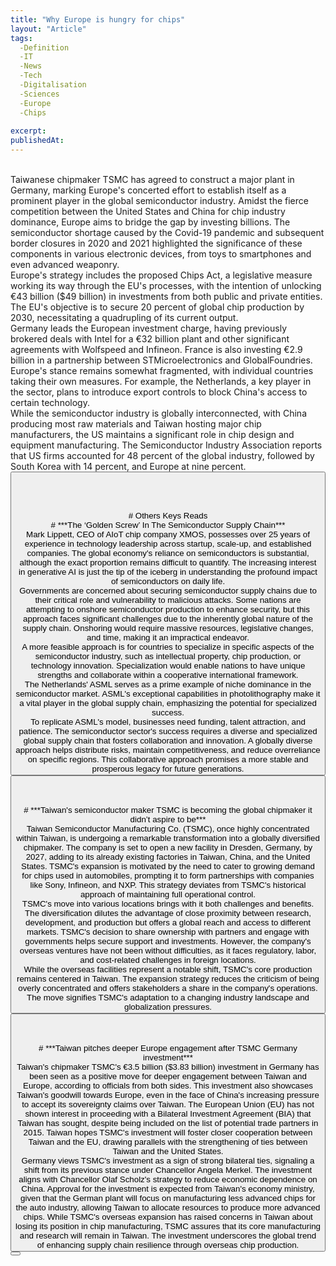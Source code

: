 ```yaml
---
title: "Why Europe is hungry for chips"
layout: "Article"
tags: 
  -Definition
  -IT
  -News
  -Tech
  -Digitalisation
  -Sciences
  -Europe
  -Chips
  
excerpt:
publishedAt:
---
```

<br/>
Taiwanese chipmaker TSMC has agreed to construct a major plant in Germany, marking Europe's concerted effort to establish itself as a prominent player in the global semiconductor industry. Amidst the fierce competition between the United States and China for chip industry dominance, Europe aims to bridge the gap by investing billions. The semiconductor shortage caused by the Covid-19 pandemic and subsequent border closures in 2020 and 2021 highlighted the significance of these components in various electronic devices, from toys to smartphones and even advanced weaponry.
<br/>
Europe's strategy includes the proposed Chips Act, a legislative measure working its way through the EU's processes, with the intention of unlocking €43 billion ($49 billion) in investments from both public and private entities. The EU's objective is to secure 20 percent of global chip production by 2030, necessitating a quadrupling of its current output.
<br/>
Germany leads the European investment charge, having previously brokered deals with Intel for a €32 billion plant and other significant agreements with Wolfspeed and Infineon. France is also investing €2.9 billion in a partnership between STMicroelectronics and GlobalFoundries. Europe's stance remains somewhat fragmented, with individual countries taking their own measures. For example, the Netherlands, a key player in the sector, plans to introduce export controls to block China's access to certain technology.
<br/>
While the semiconductor industry is globally interconnected, with China producing most raw materials and Taiwan hosting major chip manufacturers, the US maintains a significant role in chip design and equipment manufacturing. The Semiconductor Industry Association reports that US firms accounted for 48 percent of the global industry, followed by South Korea with 14 percent, and Europe at nine percent.
<br/>
<Button
  address="https://telecom.economictimes.indiatimes.com/news/devices/why-europe-is-hungry-for-chips/102563949#:~:text=The%20Covid%20pandemic%20and%20subsequent,standstill%20in%202020%20and%202021."
  text="Source"
/>
<br/>
<br/>
<br/>
<br/>
# Others Keys Reads
<br/>
# ***The ‘Golden Screw’ In The Semiconductor Supply Chain***
<br/>
<Image src="/Chip-EU.jpeg" alt="" width={600} height={500} />
<br />
Mark Lippett, CEO of AIoT chip company XMOS, possesses over 25 years of experience in technology leadership across startup, scale-up, and established companies. The global economy's reliance on semiconductors is substantial, although the exact proportion remains difficult to quantify. The increasing interest in generative AI is just the tip of the iceberg in understanding the profound impact of semiconductors on daily life.
<br/>
Governments are concerned about securing semiconductor supply chains due to their critical role and vulnerability to malicious attacks. Some nations are attempting to onshore semiconductor production to enhance security, but this approach faces significant challenges due to the inherently global nature of the supply chain. Onshoring would require massive resources, legislative changes, and time, making it an impractical endeavor.
<br/>
A more feasible approach is for countries to specialize in specific aspects of the semiconductor industry, such as intellectual property, chip production, or technology innovation. Specialization would enable nations to have unique strengths and collaborate within a cooperative international framework.
<br/>
The Netherlands' ASML serves as a prime example of niche dominance in the semiconductor market. ASML's exceptional capabilities in photolithography make it a vital player in the global supply chain, emphasizing the potential for specialized success.
<br/>
To replicate ASML's model, businesses need funding, talent attraction, and patience. The semiconductor sector's success requires a diverse and specialized global supply chain that fosters collaboration and innovation. A globally diverse approach helps distribute risks, maintain competitiveness, and reduce overreliance on specific regions. This collaborative approach promises a more stable and prosperous legacy for future generations.
<br/>
<Button
  address="https://www.forbes.com/sites/forbestechcouncil/2023/08/10/the-golden-screw-in-the-semiconductor-supply-chain/?sh=a93b2d430d45"
  text="Source"
/>
<br/>
<br/>
<br/>
# ***Taiwan's semiconductor maker TSMC is becoming the global chipmaker it didn’t aspire to be***
<br/>
Taiwan Semiconductor Manufacturing Co. (TSMC), once highly concentrated within Taiwan, is undergoing a remarkable transformation into a globally diversified chipmaker. The company is set to open a new facility in Dresden, Germany, by 2027, adding to its already existing factories in Taiwan, China, and the United States. TSMC's expansion is motivated by the need to cater to growing demand for chips used in automobiles, prompting it to form partnerships with companies like Sony, Infineon, and NXP. This strategy deviates from TSMC's historical approach of maintaining full operational control.
<br/>
TSMC's move into various locations brings with it both challenges and benefits. The diversification dilutes the advantage of close proximity between research, development, and production but offers a global reach and access to different markets. TSMC's decision to share ownership with partners and engage with governments helps secure support and investments. However, the company's overseas ventures have not been without difficulties, as it faces regulatory, labor, and cost-related challenges in foreign locations.
<br/>
While the overseas facilities represent a notable shift, TSMC's core production remains centered in Taiwan. The expansion strategy reduces the criticism of being overly concentrated and offers stakeholders a share in the company's operations. The move signifies TSMC's adaptation to a changing industry landscape and globalization pressures.
<br/>
<Button
  address="https://telecom.economictimes.indiatimes.com/news/devices/taiwans-semiconductor-maker-tsmc-is-becoming-the-global-chipmaker-it-didnt-aspire-to-be/102563080"
  text="Source"
/>
<br/>
<br/>
<br/>
# ***Taiwan pitches deeper Europe engagement after TSMC Germany investment***
<br/>
Taiwan's chipmaker TSMC's €3.5 billion ($3.83 billion) investment in Germany has been seen as a positive move for deeper engagement between Taiwan and Europe, according to officials from both sides. This investment also showcases Taiwan's goodwill towards Europe, even in the face of China's increasing pressure to accept its sovereignty claims over Taiwan. The European Union (EU) has not shown interest in proceeding with a Bilateral Investment Agreement (BIA) that Taiwan has sought, despite being included on the list of potential trade partners in 2015. Taiwan hopes TSMC's investment will foster closer cooperation between Taiwan and the EU, drawing parallels with the strengthening of ties between Taiwan and the United States.
<br/>
Germany views TSMC's investment as a sign of strong bilateral ties, signaling a shift from its previous stance under Chancellor Angela Merkel. The investment aligns with Chancellor Olaf Scholz's strategy to reduce economic dependence on China. Approval for the investment is expected from Taiwan's economy ministry, given that the German plant will focus on manufacturing less advanced chips for the auto industry, allowing Taiwan to allocate resources to produce more advanced chips. While TSMC's overseas expansion has raised concerns in Taiwan about losing its position in chip manufacturing, TSMC assures that its core manufacturing and research will remain in Taiwan. The investment underscores the global trend of enhancing supply chain resilience through overseas chip production.
<br/>
<Button
  address="https://telecom.economictimes.indiatimes.com/news/devices/taiwan-pitches-deeper-europe-engagement-after-tsmc-germany-investment/102579489"
  text="Source"
/>